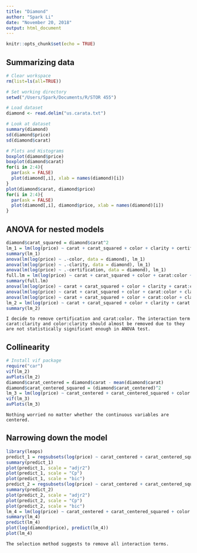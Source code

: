 ---
title: "Diamond"
author: "Spark Li"
date: "November 20, 2018"
output: html_document
---

```{r setup, include=FALSE}
knitr::opts_chunk$set(echo = TRUE)
```

## Summarizing data

```{r, eval = TRUE}
# Clear workspace
rm(list=ls(all=TRUE))

# Set working directory
setwd("/Users/Spark/Documents/R/STOR 455")

# Load dataset
diamond <- read.delim("us.carata.txt")

# Look at dataset
summary(diamond)
sd(diamond$price)
sd(diamond$carat)

# Plots and Histograms
boxplot(diamond$price)
boxplot(diamond$carat)
for(i in 2:4){
  par(ask = FALSE)
  plot(diamond[,i], xlab = names(diamond)[i])
}
plot(diamond$carat, diamond$price)
for(i in 2:4){
  par(ask = FALSE)
  plot(diamond[,i], diamond$price, xlab = names(diamond)[i])
}
```

## ANOVA for nested models

```{r, eval = TRUE}
diamond$carat_squared = diamond$carat^2
lm_1 = lm(log(price) ~ carat + carat_squared + color + clarity + certification, data = diamond)
summary(lm_1)
anova(lm(log(price) ~ .-color, data = diamond), lm_1)
anova(lm(log(price) ~ .-clarity, data = diamond), lm_1)
anova(lm(log(price) ~ .-certification, data = diamond), lm_1)
full.lm = lm(log(price) ~ carat + carat_squared + color + carat:color + clarity + carat:clarity + color:clarity, data = diamond)
summary(full.lm)
anova(lm(log(price) ~ carat + carat_squared + color + clarity + carat:clarity + color:clarity, data = diamond), full.lm)
anova(lm(log(price) ~ carat + carat_squared + color + carat:color + clarity + color:clarity, data = diamond), full.lm)
anova(lm(log(price) ~ carat + carat_squared + color + carat:color + clarity + carat:clarity, data = diamond), full.lm)
lm_2 = lm(log(price) ~ carat + carat_squared + color + clarity + carat:clarity + color:clarity, data = diamond)
summary(lm_2)
```
```
I decide to remove certification and carat:color. The interaction term carat:clarity and color:clarity should almost be removed due to they are not statistically significant enough in ANOVA test.
```
## Collinearity

```{r, eval = TRUE}
# Install vif package
require("car")
vif(lm_2)
avPlots(lm_2)
diamond$carat_centered = diamond$carat - mean(diamond$carat)
diamond$carat_centered_squared = (diamond$carat_centered)^2
lm_3 = lm(log(price) ~ carat_centered + carat_centered_squared + color + clarity + carat_centered:clarity + color:clarity, data = diamond)
vif(lm_3)
avPlots(lm_3)
```
```
Nothing worried no matter whether the continuous variables are centered.
```

## Narrowing down the model
```{r, eval = TRUE}
library(leaps)
predict_1 = regsubsets(log(price) ~ carat_centered + carat_centered_squared + color + clarity + carat_centered:clarity + color:clarity, data = diamond, method = c("forward"))
summary(predict_1)
plot(predict_1, scale = "adjr2")
plot(predict_1, scale = "Cp")
plot(predict_1, scale = "bic")
predict_2 = regsubsets(log(price) ~ carat_centered + carat_centered_squared + color + clarity + carat_centered:clarity + color:clarity, data = diamond, method = c("backward"))
summary(predict_2)
plot(predict_2, scale = "adjr2")
plot(predict_2, scale = "Cp")
plot(predict_2, scale = "bic")
lm_4 = lm(log(price) ~ carat_centered + carat_centered_squared + color + clarity, data = diamond)
summary(lm_4)
predict(lm_4)
plot(log(diamond$price), predict(lm_4))
plot(lm_4)
```
```
The selection method suggests to remove all interaction terms.
```